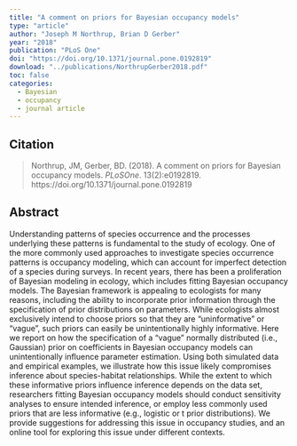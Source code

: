 ```yaml
---
title: "A comment on priors for Bayesian occupancy models"
type: "article"
author: "Joseph M Northrup, Brian D Gerber"
year: "2018"
publication: "PLoS One"
doi: "https://doi.org/10.1371/journal.pone.0192819"
download: "../publications/NorthrupGerber2018.pdf"
toc: false
categories:
  - Bayesian
  - occupancy
  - journal article
---
```


## Citation 

> Northrup, JM, Gerber, BD. (2018). A comment on priors for Bayesian occupancy models. *PLoSOne*. 13(2):e0192819. https://doi.org/10.1371/journal.pone.0192819

## Abstract

Understanding patterns of species occurrence and the processes underlying these patterns is fundamental to the study of ecology. One of the more commonly used approaches to investigate species occurrence patterns is occupancy modeling, which can account for imperfect detection of a species during surveys. In recent years, there has been a proliferation of Bayesian modeling in ecology, which includes fitting Bayesian occupancy models. The Bayesian framework is appealing to ecologists for many reasons, including the ability to incorporate prior information through the specification of prior distributions on parameters. While ecologists almost exclusively intend to choose priors so that they are “uninformative” or “vague”, such priors can easily be unintentionally highly informative. Here we report on how the specification of a “vague” normally distributed (i.e., Gaussian) prior on coefficients in Bayesian occupancy models can unintentionally influence parameter estimation. Using both simulated data and empirical examples, we illustrate how this issue likely compromises inference about species-habitat relationships. While the extent to which these informative priors influence inference depends on the data set, researchers fitting Bayesian occupancy models should conduct sensitivity analyses to ensure intended inference, or employ less commonly used priors that are less informative (e.g., logistic or t prior distributions). We provide suggestions for addressing this issue in occupancy studies, and an online tool for exploring this issue under different contexts.